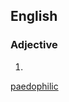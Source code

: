 ==English==

===Adjective===
{{en-adj}}

# {{alternative spelling of|[[paedophilic]]}}

[[Category:English words spelled with ligatures|paedophilic]]